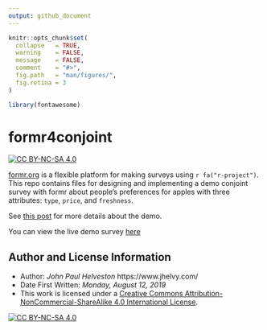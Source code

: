 ```yaml
---
output: github_document
---
```


<!-- README.md is generated from README.Rmd. Please edit that file -->

```r
knitr::opts_chunk$set(
  collapse   = TRUE,
  warning    = FALSE,
  message    = FALSE,
  comment    = "#>",
  fig.path   = "man/figures/",
  fig.retina = 3
)

library(fontawesome)
```

# formr4conjoint

<!-- badges: start -->
[![CC BY-NC-SA 4.0][cc-by-nc-sa-shield]][cc-by-nc-sa]

[cc-by-nc-sa]: http://creativecommons.org/licenses/by-nc-sa/4.0/
[cc-by-nc-sa-image]: https://licensebuttons.net/l/by-nc-sa/4.0/88x31.png
[cc-by-nc-sa-shield]: https://img.shields.io/badge/License-CC%20BY--NC--SA%204.0-lightgrey.svg
<!-- badges: end -->

[formr.org](https://formr.org/) is a flexible platform for making surveys using `r fa("r-project")`. This repo contains files for designing and implementing a demo conjoint survey with formr about people's preferences for apples with three attributes: `type`, `price`, and `freshness`.

See [this post]() for more details about the demo.

You can view the live demo survey [here](https://appleconjoint.formr.org/)

## Author and License Information

- Author: *John Paul Helveston* https://www.jhelvy.com/
- Date First Written: *Monday, August 12, 2019*
- This work is licensed under a
[Creative Commons Attribution-NonCommercial-ShareAlike 4.0 International License][cc-by-nc-sa].

[![CC BY-NC-SA 4.0][cc-by-nc-sa-image]][cc-by-nc-sa]
